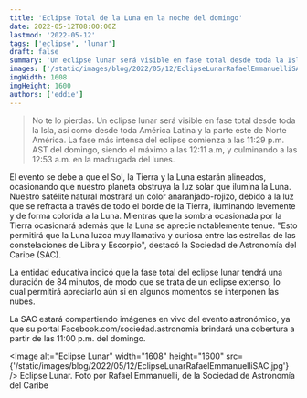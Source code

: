 ```yaml
---
title: 'Eclipse Total de la Luna en la noche del domingo'
date: 2022-05-12T08:00:00Z
lastmod: '2022-05-12'
tags: ['eclipse', 'lunar']
draft: false
summary: 'Un eclipse lunar será visible en fase total desde toda la Isla, así como desde toda América Latina y la parte este de Norte América.'
images: ['/static/images/blog/2022/05/12/EclipseLunarRafaelEmmanuelliSAC.jpg']
imgWidth: 1608
imgHeight: 1600
authors: ['eddie']
---
```


> No te lo pierdas. Un eclipse lunar será visible en fase total desde toda la Isla, así como desde toda América Latina y la parte este de Norte América. La fase más intensa del eclipse comienza a las 11:29 p.m. AST del domingo, siendo el máximo a las 12:11 a.m, y culminando a las 12:53 a.m. en la madrugada del lunes.

El evento se debe a que el Sol, la Tierra y la Luna estarán alineados, ocasionando que nuestro planeta obstruya la luz solar que ilumina la Luna. Nuestro satélite natural mostrará un color anaranjado-rojizo, debido a la luz que se refracta a través de todo el borde de la Tierra, iluminando levemente y de forma colorida a la Luna. Mientras que la sombra ocasionada por la Tierra ocasionará además que la Luna se aprecie notablemente tenue. "Esto permitirá que la Luna luzca muy llamativa y curiosa entre las estrellas de las constelaciones de Libra y Escorpio", destacó la Sociedad de Astronomía del Caribe (SAC).

La entidad educativa indicó que la fase total del eclipse lunar tendrá una duración de 84 minutos, de modo que se trata de un eclipse extenso, lo cual permitirá apreciarlo aún si en algunos momentos se interponen las nubes.

La SAC estará compartiendo imágenes en vivo del evento astronómico, ya que su portal Facebook.com/sociedad.astronomia brindará una cobertura a partir de las 11:00 p.m. del domingo.

<Image
  alt="Eclipse Lunar"
  width="1608"
  height="1600"
  src={'/static/images/blog/2022/05/12/EclipseLunarRafaelEmmanuelliSAC.jpg'}
/>
<ImageCaption>
  Eclipse Lunar. Foto por Rafael Emmanuelli, de la Sociedad de Astronomía del Caribe
</ImageCaption>
